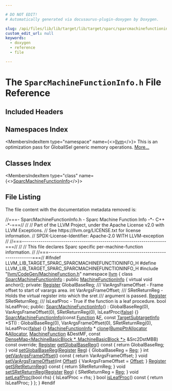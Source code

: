 ```yaml
---

# DO NOT EDIT!
# Automatically generated via docusaurus-plugin-doxygen by Doxygen.

slug: /api/files/lib/lib/target/lib/target/sparc/sparcmachinefunctioninfo-h
custom_edit_url: null
keywords:
  - doxygen
  - reference
  - file

---
```





# The `SparcMachineFunctionInfo.h` File Reference

<DoxygenPage pluginConfig={pluginConfig}>



## Included Headers

<IncludesList>
<IncludesListItem
  filePath="llvm/CodeGen/MachineFunction.h"
  permalink="/docs/api/files/include/include/llvm/include/llvm/codegen/machinefunction-h"
  isLocal="true" />
</IncludesList>

## Namespaces Index

<MembersIndex>

<MembersIndexItem
  type="namespace"
  name={<><a href="/docs/api/namespaces/llvm">llvm</a></>}>
This is an optimization pass for GlobalISel generic memory operations. <a href="/docs/api/namespaces/llvm/#details">More...</a>
</MembersIndexItem>

</MembersIndex>

## Classes Index

<MembersIndex>

<MembersIndexItem
  type="class"
  name={<><a href="/docs/api/classes/llvm/sparcmachinefunctioninfo">SparcMachineFunctionInfo</a></>}>
</MembersIndexItem>

</MembersIndex>


## File Listing

The file content with the documentation metadata removed is:

<ProgramListing>

<Link id="l00001" /><CodeLine lineNumber="1"><Highlight kind="comment">//===- SparcMachineFunctionInfo.h - Sparc Machine Function Info -&#42;- C++ -&#42;-===//</Highlight><Highlight kind="normal"></Highlight></CodeLine>
<Link id="l00002" /><CodeLine lineNumber="2"><Highlight kind="normal"></Highlight><Highlight kind="comment">//</Highlight><Highlight kind="normal"></Highlight></CodeLine>
<Link id="l00003" /><CodeLine lineNumber="3"><Highlight kind="normal"></Highlight><Highlight kind="comment">// Part of the LLVM Project, under the Apache License v2.0 with LLVM Exceptions.</Highlight><Highlight kind="normal"></Highlight></CodeLine>
<Link id="l00004" /><CodeLine lineNumber="4"><Highlight kind="normal"></Highlight><Highlight kind="comment">// See https://llvm.org/LICENSE.txt for license information.</Highlight><Highlight kind="normal"></Highlight></CodeLine>
<Link id="l00005" /><CodeLine lineNumber="5"><Highlight kind="normal"></Highlight><Highlight kind="comment">// SPDX-License-Identifier: Apache-2.0 WITH LLVM-exception</Highlight><Highlight kind="normal"></Highlight></CodeLine>
<Link id="l00006" /><CodeLine lineNumber="6"><Highlight kind="normal"></Highlight><Highlight kind="comment">//</Highlight><Highlight kind="normal"></Highlight></CodeLine>
<Link id="l00007" /><CodeLine lineNumber="7"><Highlight kind="normal"></Highlight><Highlight kind="comment">//===----------------------------------------------------------------------===//</Highlight><Highlight kind="normal"></Highlight></CodeLine>
<Link id="l00008" /><CodeLine lineNumber="8"><Highlight kind="normal"></Highlight><Highlight kind="comment">//</Highlight><Highlight kind="normal"></Highlight></CodeLine>
<Link id="l00009" /><CodeLine lineNumber="9"><Highlight kind="normal"></Highlight><Highlight kind="comment">// This file declares  Sparc specific per-machine-function information.</Highlight><Highlight kind="normal"></Highlight></CodeLine>
<Link id="l00010" /><CodeLine lineNumber="10"><Highlight kind="normal"></Highlight><Highlight kind="comment">//</Highlight><Highlight kind="normal"></Highlight></CodeLine>
<Link id="l00011" /><CodeLine lineNumber="11"><Highlight kind="normal"></Highlight><Highlight kind="comment">//===----------------------------------------------------------------------===//</Highlight><Highlight kind="normal"></Highlight></CodeLine>
<Link id="l00012" /><CodeLine lineNumber="12"><Highlight kind="normal"></Highlight><Highlight kind="preprocessor">#ifndef LLVM&#95;LIB&#95;TARGET&#95;SPARC&#95;SPARCMACHINEFUNCTIONINFO&#95;H</Highlight><Highlight kind="normal"></Highlight></CodeLine>
<Link id="l00013" /><CodeLine lineNumber="13"><Highlight kind="normal"></Highlight><Highlight kind="preprocessor">#define LLVM&#95;LIB&#95;TARGET&#95;SPARC&#95;SPARCMACHINEFUNCTIONINFO&#95;H</Highlight><Highlight kind="normal"></Highlight></CodeLine>
<Link id="l00014" /><CodeLine lineNumber="14"><Highlight kind="normal"></Highlight></CodeLine>
<Link id="l00015" /><CodeLine lineNumber="15"><Highlight kind="normal"></Highlight><Highlight kind="preprocessor">#include &quot;<a href="/docs/api/files/include/include/llvm/include/llvm/codegen/machinefunction-h">llvm/CodeGen/MachineFunction.h</a>&quot;</Highlight><Highlight kind="normal"></Highlight></CodeLine>
<Link id="l00016" /><CodeLine lineNumber="16"><Highlight kind="normal"></Highlight></CodeLine>
<Link id="l00017" /><CodeLine lineNumber="17"><Highlight kind="normal"></Highlight><Highlight kind="keyword">namespace </Highlight><Highlight kind="normal"><a href="/docs/api/namespaces/llvm">llvm</a> &#123;</Highlight></CodeLine>
<Link id="l00018" /><CodeLine lineNumber="18"><Highlight kind="normal"></Highlight></CodeLine>
<Link id="l00019" /><CodeLine lineNumber="19" lineLink="/docs/api/classes/llvm/sparcmachinefunctioninfo"><Highlight kind="normal">  </Highlight><Highlight kind="keyword">class </Highlight><Highlight kind="normal"><a href="/docs/api/classes/llvm/sparcmachinefunctioninfo/#a77e17662ff06ce450fd96b75aa96efce">SparcMachineFunctionInfo</a> : </Highlight><Highlight kind="keyword">public</Highlight><Highlight kind="normal"> <a href="/docs/api/structs/llvm/machinefunctioninfo">MachineFunctionInfo</a> &#123;</Highlight></CodeLine>
<Link id="l00020" /><CodeLine lineNumber="20"><Highlight kind="normal">    </Highlight><Highlight kind="keyword">virtual</Highlight><Highlight kind="normal"> </Highlight><Highlight kind="keywordtype">void</Highlight><Highlight kind="normal"> anchor();</Highlight></CodeLine>
<Link id="l00021" /><CodeLine lineNumber="21"><Highlight kind="normal">  </Highlight><Highlight kind="keyword">private</Highlight><Highlight kind="normal">:</Highlight></CodeLine>
<Link id="l00022" /><CodeLine lineNumber="22"><Highlight kind="normal">    <a href="/docs/api/classes/llvm/register">Register</a> GlobalBaseReg;</Highlight></CodeLine>
<Link id="l00023" /><CodeLine lineNumber="23"><Highlight kind="normal"></Highlight><Highlight kind="comment"></Highlight></CodeLine>
<Link id="l00024" /><CodeLine lineNumber="24"><Highlight kind="comment">    /// VarArgsFrameOffset - Frame offset to start of varargs area.</Highlight><Highlight kind="normal"></Highlight></CodeLine>
<Link id="l00025" /><CodeLine lineNumber="25"><Highlight kind="normal">    </Highlight><Highlight kind="keywordtype">int</Highlight><Highlight kind="normal"> VarArgsFrameOffset;</Highlight></CodeLine>
<Link id="l00026" /><CodeLine lineNumber="26"><Highlight kind="normal"></Highlight><Highlight kind="comment"></Highlight></CodeLine>
<Link id="l00027" /><CodeLine lineNumber="27"><Highlight kind="comment">    /// SRetReturnReg - Holds the virtual register into which the sret</Highlight></CodeLine>
<Link id="l00028" /><CodeLine lineNumber="28"><Highlight kind="comment">    /// argument is passed.</Highlight><Highlight kind="normal"></Highlight></CodeLine>
<Link id="l00029" /><CodeLine lineNumber="29"><Highlight kind="normal">    <a href="/docs/api/classes/llvm/register">Register</a> SRetReturnReg;</Highlight></CodeLine>
<Link id="l00030" /><CodeLine lineNumber="30"><Highlight kind="normal"></Highlight><Highlight kind="comment"></Highlight></CodeLine>
<Link id="l00031" /><CodeLine lineNumber="31"><Highlight kind="comment">    /// IsLeafProc - True if the function is a leaf procedure.</Highlight><Highlight kind="normal"></Highlight></CodeLine>
<Link id="l00032" /><CodeLine lineNumber="32"><Highlight kind="normal">    </Highlight><Highlight kind="keywordtype">bool</Highlight><Highlight kind="normal"> IsLeafProc;</Highlight></CodeLine>
<Link id="l00033" /><CodeLine lineNumber="33"><Highlight kind="normal">  </Highlight><Highlight kind="keyword">public</Highlight><Highlight kind="normal">:</Highlight></CodeLine>
<Link id="l00034" /><CodeLine lineNumber="34" lineLink="/docs/api/classes/llvm/sparcmachinefunctioninfo/#a77e17662ff06ce450fd96b75aa96efce"><Highlight kind="normal">    <a href="/docs/api/classes/llvm/sparcmachinefunctioninfo/#a77e17662ff06ce450fd96b75aa96efce">SparcMachineFunctionInfo</a>()</Highlight></CodeLine>
<Link id="l00035" /><CodeLine lineNumber="35"><Highlight kind="normal">      : GlobalBaseReg(0), VarArgsFrameOffset(0), SRetReturnReg(0),</Highlight></CodeLine>
<Link id="l00036" /><CodeLine lineNumber="36"><Highlight kind="normal">        IsLeafProc(<a href="/docs/api/namespaces/false">false</a>) &#123;&#125;</Highlight></CodeLine>
<Link id="l00037" /><CodeLine lineNumber="37" lineLink="/docs/api/classes/llvm/sparcmachinefunctioninfo/#a5073ddaf4268f61a78efef0ea8d95764"><Highlight kind="normal">    <a href="/docs/api/classes/llvm/sparcmachinefunctioninfo/#a5073ddaf4268f61a78efef0ea8d95764">SparcMachineFunctionInfo</a>(</Highlight><Highlight kind="keyword">const</Highlight><Highlight kind="normal"> <a href="/docs/api/classes/llvm/function">Function</a> &amp;<a href="/docs/api/files/lib/lib/support/md5-cpp/#a96d73bbd7af15cb1fc38c3f4a3bd82e9">F</a>, </Highlight><Highlight kind="keyword">const</Highlight><Highlight kind="normal"> <a href="/docs/api/classes/llvm/targetsubtargetinfo">TargetSubtargetInfo</a> &#42;STI)</Highlight></CodeLine>
<Link id="l00038" /><CodeLine lineNumber="38"><Highlight kind="normal">        : GlobalBaseReg(0), VarArgsFrameOffset(0), SRetReturnReg(0),</Highlight></CodeLine>
<Link id="l00039" /><CodeLine lineNumber="39"><Highlight kind="normal">          IsLeafProc(<a href="/docs/api/namespaces/false">false</a>) &#123;&#125;</Highlight></CodeLine>
<Link id="l00040" /><CodeLine lineNumber="40"><Highlight kind="normal"></Highlight></CodeLine>
<Link id="l00041" /><CodeLine lineNumber="41"><Highlight kind="normal">    <a href="/docs/api/structs/llvm/machinefunctioninfo">MachineFunctionInfo</a> &#42;</Highlight></CodeLine>
<Link id="l00042" /><CodeLine lineNumber="42"><Highlight kind="normal">    <a href="/docs/api/classes/llvm/sparcmachinefunctioninfo/#a39c136b10e3506001b491cd0d0aee0eb">clone</a>(<a href="/docs/api/namespaces/llvm/#a8e612822d4ba7bb36c9c79582a567108">BumpPtrAllocator</a> &amp;<a href="/docs/api/files/lib/lib/codegen/regallocbasic-cpp/#ad5d00e1d77644d95847b9bf8da12b759">Allocator</a>, <a href="/docs/api/classes/llvm/machinefunction">MachineFunction</a> &amp;DestMF,</Highlight></CodeLine>
<Link id="l00043" /><CodeLine lineNumber="43"><Highlight kind="normal">          </Highlight><Highlight kind="keyword">const</Highlight><Highlight kind="normal"> <a href="/docs/api/classes/llvm/densemap">DenseMap&lt;MachineBasicBlock &#42;, MachineBasicBlock &#42;&gt;</a> &amp;Src2DstMBB)</Highlight></CodeLine>
<Link id="l00044" /><CodeLine lineNumber="44"><Highlight kind="normal">        </Highlight><Highlight kind="keyword">const override</Highlight><Highlight kind="normal">;</Highlight></CodeLine>
<Link id="l00045" /><CodeLine lineNumber="45"><Highlight kind="normal"></Highlight></CodeLine>
<Link id="l00046" /><CodeLine lineNumber="46" lineLink="/docs/api/classes/llvm/sparcmachinefunctioninfo/#a464cd651d14b737ea68e82f401cfed1f"><Highlight kind="normal">    <a href="/docs/api/classes/llvm/register">Register</a> <a href="/docs/api/classes/llvm/sparcmachinefunctioninfo/#a464cd651d14b737ea68e82f401cfed1f">getGlobalBaseReg</a>()</Highlight><Highlight kind="keyword"> const </Highlight><Highlight kind="normal">&#123; </Highlight><Highlight kind="keywordflow">return</Highlight><Highlight kind="normal"> GlobalBaseReg; &#125;</Highlight></CodeLine>
<Link id="l00047" /><CodeLine lineNumber="47" lineLink="/docs/api/classes/llvm/sparcmachinefunctioninfo/#af407c963e27d916f9ac8a603f4bb49e1"><Highlight kind="normal">    </Highlight><Highlight kind="keywordtype">void</Highlight><Highlight kind="normal"> <a href="/docs/api/classes/llvm/sparcmachinefunctioninfo/#af407c963e27d916f9ac8a603f4bb49e1">setGlobalBaseReg</a>(<a href="/docs/api/classes/llvm/register">Register</a> <a href="/docs/api/files/lib/lib/codegen/machinesink-cpp/#a359e1ff26f6d466d927a61aae45b05c3">Reg</a>) &#123; GlobalBaseReg = <a href="/docs/api/files/lib/lib/codegen/machinesink-cpp/#a359e1ff26f6d466d927a61aae45b05c3">Reg</a>; &#125;</Highlight></CodeLine>
<Link id="l00048" /><CodeLine lineNumber="48"><Highlight kind="normal"></Highlight></CodeLine>
<Link id="l00049" /><CodeLine lineNumber="49" lineLink="/docs/api/classes/llvm/sparcmachinefunctioninfo/#a64651271b833604c53c82f37a7995792"><Highlight kind="normal">    </Highlight><Highlight kind="keywordtype">int</Highlight><Highlight kind="normal"> <a href="/docs/api/classes/llvm/sparcmachinefunctioninfo/#a64651271b833604c53c82f37a7995792">getVarArgsFrameOffset</a>()</Highlight><Highlight kind="keyword"> const </Highlight><Highlight kind="normal">&#123; </Highlight><Highlight kind="keywordflow">return</Highlight><Highlight kind="normal"> VarArgsFrameOffset; &#125;</Highlight></CodeLine>
<Link id="l00050" /><CodeLine lineNumber="50" lineLink="/docs/api/classes/llvm/sparcmachinefunctioninfo/#ae17c1b3b1ad0533f03903e724cfeb0cf"><Highlight kind="normal">    </Highlight><Highlight kind="keywordtype">void</Highlight><Highlight kind="normal"> <a href="/docs/api/classes/llvm/sparcmachinefunctioninfo/#ae17c1b3b1ad0533f03903e724cfeb0cf">setVarArgsFrameOffset</a>(</Highlight><Highlight kind="keywordtype">int</Highlight><Highlight kind="normal"> <a href="/docs/api/namespaces/llvm/#a05f5b9a11bdcc5feba62899f95dcf878a3134224cba2545bc57954d3b072aebb4">Offset</a>) &#123; VarArgsFrameOffset = <a href="/docs/api/namespaces/llvm/#a05f5b9a11bdcc5feba62899f95dcf878a3134224cba2545bc57954d3b072aebb4">Offset</a>; &#125;</Highlight></CodeLine>
<Link id="l00051" /><CodeLine lineNumber="51"><Highlight kind="normal"></Highlight></CodeLine>
<Link id="l00052" /><CodeLine lineNumber="52" lineLink="/docs/api/classes/llvm/sparcmachinefunctioninfo/#a2a786ba8981b248449df08e2134ac96e"><Highlight kind="normal">    <a href="/docs/api/classes/llvm/register">Register</a> <a href="/docs/api/classes/llvm/sparcmachinefunctioninfo/#a2a786ba8981b248449df08e2134ac96e">getSRetReturnReg</a>()</Highlight><Highlight kind="keyword"> const </Highlight><Highlight kind="normal">&#123; </Highlight><Highlight kind="keywordflow">return</Highlight><Highlight kind="normal"> SRetReturnReg; &#125;</Highlight></CodeLine>
<Link id="l00053" /><CodeLine lineNumber="53" lineLink="/docs/api/classes/llvm/sparcmachinefunctioninfo/#ae23a83eb98f8a37d7a4f7fedd16cb29e"><Highlight kind="normal">    </Highlight><Highlight kind="keywordtype">void</Highlight><Highlight kind="normal"> <a href="/docs/api/classes/llvm/sparcmachinefunctioninfo/#ae23a83eb98f8a37d7a4f7fedd16cb29e">setSRetReturnReg</a>(<a href="/docs/api/classes/llvm/register">Register</a> <a href="/docs/api/files/lib/lib/codegen/machinesink-cpp/#a359e1ff26f6d466d927a61aae45b05c3">Reg</a>) &#123; SRetReturnReg = <a href="/docs/api/files/lib/lib/codegen/machinesink-cpp/#a359e1ff26f6d466d927a61aae45b05c3">Reg</a>; &#125;</Highlight></CodeLine>
<Link id="l00054" /><CodeLine lineNumber="54"><Highlight kind="normal"></Highlight></CodeLine>
<Link id="l00055" /><CodeLine lineNumber="55" lineLink="/docs/api/classes/llvm/sparcmachinefunctioninfo/#aefff988acb891412caefbf1986683742"><Highlight kind="normal">    </Highlight><Highlight kind="keywordtype">void</Highlight><Highlight kind="normal"> <a href="/docs/api/classes/llvm/sparcmachinefunctioninfo/#aefff988acb891412caefbf1986683742">setLeafProc</a>(</Highlight><Highlight kind="keywordtype">bool</Highlight><Highlight kind="normal"> rhs) &#123; IsLeafProc = rhs; &#125;</Highlight></CodeLine>
<Link id="l00056" /><CodeLine lineNumber="56" lineLink="/docs/api/classes/llvm/sparcmachinefunctioninfo/#af90c1c29a7c5ab6938d6c49308f4d511"><Highlight kind="normal">    </Highlight><Highlight kind="keywordtype">bool</Highlight><Highlight kind="normal"> <a href="/docs/api/classes/llvm/sparcmachinefunctioninfo/#af90c1c29a7c5ab6938d6c49308f4d511">isLeafProc</a>()</Highlight><Highlight kind="keyword"> const </Highlight><Highlight kind="normal">&#123; </Highlight><Highlight kind="keywordflow">return</Highlight><Highlight kind="normal"> IsLeafProc; &#125;</Highlight></CodeLine>
<Link id="l00057" /><CodeLine lineNumber="57"><Highlight kind="normal">  &#125;;</Highlight></CodeLine>
<Link id="l00058" /><CodeLine lineNumber="58"><Highlight kind="normal">&#125;</Highlight></CodeLine>
<Link id="l00059" /><CodeLine lineNumber="59"><Highlight kind="normal"></Highlight></CodeLine>
<Link id="l00060" /><CodeLine lineNumber="60"><Highlight kind="normal"></Highlight><Highlight kind="preprocessor">#endif</Highlight></CodeLine>

</ProgramListing>


</DoxygenPage>

